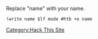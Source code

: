 Replace "name" with your name.
<pre>!write name $lf mode #htb +o name</pre>

[[Category:Hack This Site]]